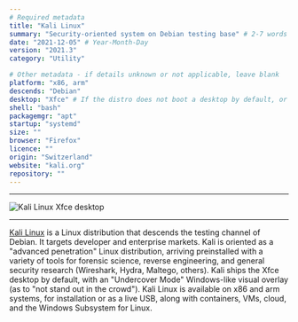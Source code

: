 ```yaml
---
# Required metadata
title: "Kali Linux"
summary: "Security-oriented system on Debian testing base" # 2-7 words that sum up the distribution
date: "2021-12-05" # Year-Month-Day
version: "2021.3"
category: "Utility"

# Other metadata - if details unknown or not applicable, leave blank
platform: "x86, arm"
descends: "Debian"
desktop: "Xfce" # If the distro does not boot a desktop by default, or doesn't ship one, leave 'desktop' blank
shell: "bash"
packagemgr: "apt"
startup: "systemd"
size: ""
browser: "Firefox"
licence: ""
origin: "Switzerland"
website: "kali.org"
repository: ""
---
```


---

<Image
  src="/images/kali.jpg"
  alt="Kali Linux Xfce desktop"
  width={250}
  height={400}
/>

---

[Kali Linux](https://kali.org) is a Linux distribution that descends the testing channel of Debian. It targets developer and enterprise markets. Kali is oriented as a "advanced penetration" Linux distribution, arriving preinstalled with a variety of tools for forensic science, reverse engineering, and general security research (Wireshark, Hydra, Maltego, others). Kali ships the Xfce desktop by default, with an "Undercover Mode" Windows-like visual overlay (as to "not stand out in the crowd"). Kali Linux is available on x86 and arm systems, for installation or as a live USB, along with containers, VMs, cloud, and the Windows Subsystem for Linux.

